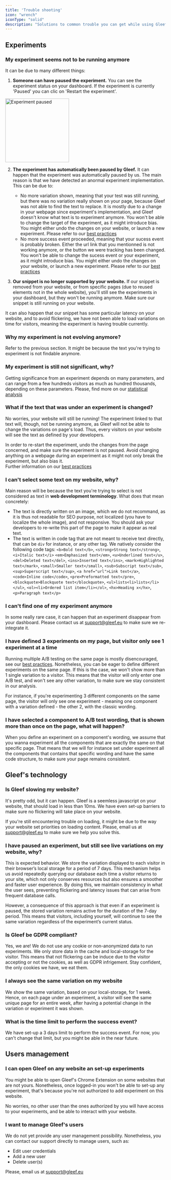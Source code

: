 ```yaml
---
title: 'Trouble shooting'
icon: "wrench"
iconType: "solid"
description: "Solutions to common trouble you can get while using Gleef"
---
```


## Experiments
### My experiment seems not to be running anymore
It can be due to many different things:
  1. **Someone can have paused the experiment.**
  You can see the experiment status on your dashboard. If the experiment is currently 'Paused' you can clic on 'Restart the experiment'.
  <img src="/images/QA-paused-experiment.png" width="200" alt="Experiment paused" align="center"/>

  2. **The experiment has automatically been paused by Gleef.**
  It can happen that the experiment was automatically paused by us. The main reason is that we have detected an anormal experiment implementation.
  This can be due to:
      - No more variation shown, meaning that your test was still running, but there was no variation really shown on your page, because Gleef was not able to find the text to replace.
    It is mostly due to a change in your webpage since experiment's implementation, and Gleef doesn't know what text is to experiment anymore.
    <Warning>You won't be able to change the target of the experiment, as it might introduce bias. You might either undo the changes on your website, or launch a new experiment. Please refer to our [best practices](/Q&A/best-practices)</Warning>
      - No more success event proceeded, meaning that your sucess event is probably broken. Either the url link that you mentionned is not working anymore, or the button we were tracking has been changed.
    <Warning>You won't be able to change the sucess event or your experiment, as it might introduce bias. You might either undo the changes on your website, or launch a new experiment. Please refer to our [best practices](/Q&A/best-practices)</Warning>

  3. **Our snippet is no longer supported by your website.**
  If our snippet is removed from your website, or from specific pages (due to reused elements not in the whole website), you'll still see the experiments in your dashboard, but they won't be running anymore.
  Make sure our snippet is still running on your website.

  It can also happen that our snippet has some particular latency on your website, and to avoid flickering, we have not been able to load variations on time for visitors, meaning the experiment is having trouble currently.

### Why my experiment is not evolving anymore?
Refer to the previous section. It might be because the text you're trying to experiment is not findable anymore.

### My experiment is still not significant, why?
Getting significance from an experiment depends on many parameters, and can range from a few hundreds visitors as much as hundred thousands, depending on these parameters.
Please, find more on our [statistical analysis](/Q&A/statistics-data#statistical-significance)

### What if the text that was under an experiment is changed?
No worries, your website will still be running! The experiment linked to that text will, though, not be running anymore, as Gleef will not be able to change the variations on page's load.
Thus, every visitors on your website will see the text as defined by your developers.

In order to re-start the experiment, undo the changes from the page concerned, and make sure the experiment is not paused.
<Warning>
  Avoid changing anything on a webpage during an experiment as it might not only break the experiment, but also bias it.<br/>
  Further information on our [best practices](/Q&A/best-practices)
</Warning>

### I can't select some text on my website, why?
  Main reason will be because the text you're trying to select is not considered as text in **web development terminology**. What does that mean concretely:
  - The text is directly written on an image, which we do not recommand, as it is thus not readable for SEO purpose, not localized (you have to localize the whole image), and not responsive.
  You should ask your developers to re-write this part of the page to make it appear as real text.
  - The text is written in code tag that are not meant to receive text directly, that can be `div` for instance, or any other tag.
  We natively consider the following code tags: `<b>Bold text</b>`, `<strong>Strong text</strong>`, `<i>Italic text</i>`
  `<em>Emphasized text</em>`, `<u>Underlined text</u>`, `<del>Deleted text</del>`, `<ins>Inserted text</ins>`, `<mark>Highlighted text</mark>`, `<small>Smaller text</small>`, `<sub>Subscript text</sub>`,
  `<sup>Superscript text</sup>`, `<a href="url">Link text</a>`, `<code>Inline code</code>`, `<pre>Preformatted text</pre>`,
  `<blockquote>Blockquote text</blockquote>`, `<ul>lists<li>lists</li></ul>`, `<ol><li>Ordered list item</li></ol>`, `<hx>Heading x</hx>`, `<p>Paragraph text</p>`

### I can't find one of my experiment anymore
In some really rare case, it can happen that an experiment disappear from your dashboard. Please contact us at support@gleef.eu to make sure we re-integrate it.

### I have defined 3 experiments on my page, but visitor only see 1 experiment at a time
Running multiple A/B testing on the same page is mostly disencouraged, see our [best practices](/Q&A/best-practices).
Nonetheless, you can be eager to define different experiments on the same page. If this is the case, we won't show more than 1 single variation to a visitor.
This means that the visitor will only enter one A/B test, and won't see any other variation, to make sure we stay consistent in our analysis.

For instance, if you're experimenting 3 different components on the same page, the visitor will only see one experiment - meaning one component with a variation defined - the other 2, with the classic wording.

### I have selected a component to A/B test wording, that is shown more than once on the page, what will happen?
When you define an experiment on a component's wording, we assume that you wanna experiment all the components that are exactly the same on that specific page.
That means that we will for instance set under experiment all the components that contains that specific wording and have the same code structure, to make sure your page remains consistent.


## Gleef's technology
### Is Gleef slowing my website?
It's pretty odd, but it can happen. Gleef is a seemless javascript on your website, that should load in less than 10ms.
We have even set-up barriers to make sure no flickering will take place on your website.

If you're still encountering trouble on loading, it might be due to the way your website set priorities on loading content. Please, email us at support@gleef.eu to make sure we help you solve this.

### I have paused an experiment, but still see live variations on my website, why?
This is expected behavior.
We store the variation displayed to each visitor in their browser’s local storage for a period of 7 days.
This mechanism helps us avoid repeatedly querying our database each time a visitor returns to your site, which not only conserves resources but also ensures a smoother and faster user experience.
By doing this, we maintain consistency in what the user sees, preventing flickering and latency issues that can arise from frequent database calls.

However, a consequence of this approach is that even if an experiment is paused, the stored variation remains active for the duration of the 7-day period.
This means that visitors, including yourself, will continue to see the same variation regardless of the experiment’s current status.

### Is Gleef be GDPR compliant?
Yes, we are! We do not use any cookie or non-anonymized data to run experiments. We only store data in the cache and local-storage for the visitor.
This means that not flickering can be induce due to the visitor accepting or not the cookies, as well as GDPR infrigement. Stay confident, the only cookies we have, we eat them.

### I always see the same variation on my website
We show the same variation, based on your local-storage, for 1 week. Hence, on each page under an experiment, a visitor will see the same unique page for an entire week, after having a potential change in the variation or experiment it was shown.

### What is the time limit to perform the success event?
We have set-up a 3 days limit to perform the success event. For now, you can't change that limit, but you might be able in the near future.


## Users management
### I can open Gleef on any website an set-up experiments
You might be able to open Gleef's Chrome Extension on some websites that are not yours. Nonetheless, once logged-in you won't be able to set-up any experiment, that's because you're not authorized to add experiment on this website.

No worries, no other user than the ones authorized by you will have access to your experiments, and be able to interact with your website.

### I want to manage Gleef's users
We do not yet provide any user management possibility. Nonetheless, you can contact our support directly to manage users, such as:
- Edit user credentials
- Add a new user
- Delete user(s)

Please, email us at support@gleef.eu
